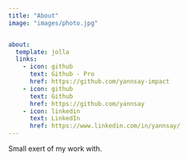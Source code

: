 ```yaml
---
title: "About"
image: "images/photo.jpg"


about:
  template: jolla
  links:
    - icon: github
      text: Github - Pro
      href: https://github.com/yannsay-impact
    - icon: github
      text: Github
      href: https://github.com/yannsay
    - icon: linkedin
      text: LinkedIn
      href: https://www.linkedin.com/in/yannsay/
---
```


Small exert of my work with.